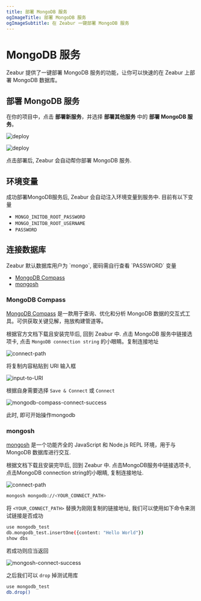 ```yaml
---
title: 部署 MongoDB 服务
ogImageTitle: 部署 MongoDB 服务
ogImageSubtitle: 在 Zeabur 一键部署 MongoDB 服务
---
```




# MongoDB 服务

Zeabur 提供了一键部署 MongoDB 服务的功能，让你可以快速的在 Zeabur 上部署 MongoDB 数据库。

## 部署 MongoDB 服务

在你的项目中，点击 **部署新服务**，并选择 **部署其他服务** 中的 **部署 MongoDB 服务**。

![deploy](/framework/deploy.zh-CN.png)

![deploy](/databases/deploy-mongodb.zh-CN.png)

点击部署后, Zeabur 会自动帮你部署 MongoDB 服务.

## 环境变量

成功部署MongoDB服务后, Zeabur 会自动注入环境变量到服务中. 目前有以下变量

- `MONGO_INITDB_ROOT_PASSWORD`
- `MONGO_INITDB_ROOT_USERNAME`
- `PASSWORD`

## 连接数据库

<Callout type="info" emoji="ℹ️">
Zeabur 默认数据库用户为 `mongo`, 密码需自行查看 `PASSWORD` 变量
</Callout>

- [MongoDB Compass](https://www.mongodb.com/products/compass)
- [mongosh](https://www.mongodb.com/docs/mongodb-shell/)

### MongoDB Compass

[MongoDB Compass](https://www.mongodb.com/products/compass) 是一款用于查询、优化和分析 MongoDB 数据的交互式工具。可供获取关键见解，拖放构建管道等。

根据官方文档下载且安装完毕后, 回到 Zeabur 中. 点击 MongoDB 服务中链接选项卡, 点击 `MongoDB connection string` 的小眼睛。复制连接地址

![connect-path](/databases/mongodb/connect-path.png)

将复制内容粘贴到 URI 输入框

![input-to-URI](/databases/mongodb/input-to-URI.png)

根据自身需要选择 `Save & Connect` 或 `Connect`

![mongodb-compass-connect-success](/databases/mongodb/mongodb-compass-connect-success.png)

此时, 即可开始操作mongodb

### mongosh

[mongosh](https://www.mongodb.com/docs/mongodb-shell/) 是一个功能齐全的 JavaScript 和 Node.js REPL 环境，用于与 MongoDB 数据库进行交互.

根据文档下载且安装完毕后, 回到 Zeabur 中. 点击MongoDB服务中链接选项卡, 点击MongoDB connection string的小眼睛, 复制连接地址.

![connect-path](/databases/mongodb/connect-path.png)

```bash
mongosh mongodb://<YOUR_CONNECT_PATH>
```

将 `<YOUR_CONNECT_PATH>` 替换为刚刚复制的链接地址, 我们可以使用如下命令来测试链接是否成功

```bash
use mongodb_test
db.mongodb_test.insertOne({content: "Hello World"})
show dbs
```

若成功则应当返回

![mongosh-connect-success](/databases/mongodb/mongosh-connect-success.png)

之后我们可以 `drop` 掉测试用库

```bash
use mongodb_test
db.drop()
```
